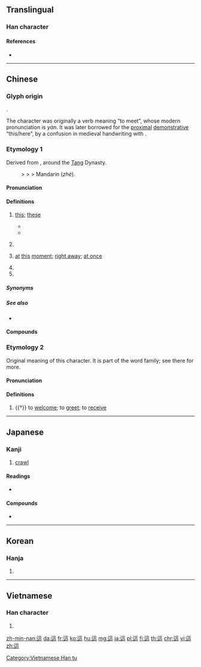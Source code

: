 {{character info/new}}
{{also|这}}
==Translingual==
{{stroke order|type=animate}}

===Han character===
{{Han char|rn=162|rad=辵|as=07|sn=11|four=30306|canj=YYMR|ids=⿺辶言}}

====References====
* {{Han ref|kx=1258.010|dkj=38889|dj=1743.150|hdz=63844.050|uh=9019|ud=36889|bh=B36F|bd=45935}}

----

==Chinese==

===Glyph origin===
{{Han etym}}
{{Han compound|辶|言|c1=s|c2=p|t1=walk|ls=psc}}.

The character was originally a verb meaning “to meet”, whose modern pronunciation is ''yàn''. It was later borrowed for the [[proximal]] [[demonstrative]] “this/here”, by a confusion in medieval handwriting with {{zh-l|遮|this}}.

===Etymology 1===
{{zh-forms|s=这|alt=遮-archaic,者-archaic,只-archaic,拓-archaic,迓-Hakka}}
Derived from {{och-l|者|one which}}, around the [[Tang]] Dynasty.

:{{och-l|者|one which}} > {{ltc-l|者|this (''possessive case'')}} > {{ltc-l|者|this (''general demonstrative'')}} > Mandarin {{lang|zh|這}} (''zhè'').

====Pronunciation====
{{zh-pron
|m=zhè,zhèi
|m_note=zhèi - colloquial contraction of {{m|zh|這[[一]]|tr=zhèyī}}, used when it is followed by classifier or numeral + classifier
|c=ze2,ze3,ze5
|h=pfs=ché/n:liá/yá
|h_note=ché - literary. ''liá'' and ''yá'' may be etymologically unrelated to the Mandarin readings
|md=ciē
|md_note=literary
|mn=chit/che
|mn_note=che - refers to singular item in close distance. ''chit'' and ''che'' may be etymologically unrelated to the Mandarin readings
|w=2tse,4tseq
|ma=y
|cat=pron,adv,part
}}

====Definitions====
{{zh-hanzi}}

# [[this]]; [[these]]
#: {{zh-x|看 這 本 書。|Read '''this''' book.}}
#: {{zh-x|這 是 一 個 老 故事。|'''This''' is an old story.}}
#* {{zh-x|這 不 是 你 的 書，這 是 我 的 書。|This is not your book, it's mine.}}
#* {{zh-x|這 個 就 很 好 ，就 買 這 個 吧。|This is really good. Buy this one.}}
# {{zh-synonym|這樣|[[like]] [[this]]; [[such]]}}
#: {{zh-x|這 可 不行！|'''This''' is not okay!}}
# [[at]] [[this]] [[moment]]; [[right away]]; [[at once]]
#: {{zh-x|我 這 就 去。|I'll go '''now'''.}}
# {{n-g|[[filler]] particle usually used when the speaker is tongue-tied.}}
# {{n-g|meaningless particle in a sentence.}}

=====Synonyms=====
{{zh-dial}}

=====See also=====
* {{zh-l|那|that, those}}

====Compounds====
{{zh-der|fold=1|如此這般|這下|這下子|這些|這些兒|這些時|這個|這個擋口|這個當兒|這個那個|這們|這兒|這兩天|這其間|這口氣|這咱|這回|這回事|這塊兒|這壁廂|這天|這家子|這山望著那山高/这山望着那山高|這年|這廂|這廝|這忽兒|這搭|這搭兒|這早晚|這早晚兒|這時候|這會兒|這會子|這樣|這樣一來|這次|這步田地|這注|這溜兒|這番|這當兒|這的|這的是|這程子|這筆帳|這等|這般|這般如此|這般說來|這般這般|這號事|這行子|這裡|這輩子|這邊|這陣兒|這頭|這麼|這麼些|這麼樣|這麼著/这么着|這麼點兒}}

===Etymology 2===
{{zh-forms|s=这|alt=訝}}
Original meaning of this character. It is part of the {{och-l|迎|to face, to meet}} word family; see there for more.

====Pronunciation====
{{zh-pron
|m=yàn
|c=jin6
|mc=y
|oc=y
|cat=v
}}

====Definitions====
{{zh-hanzi}}

# {{†}} to [[welcome]]; to [[greet]]; to [[receive]]

{{zh-cat|Beginning}}

----

==Japanese==

===Kanji===
{{ja-kanji|grade=n|rs=辵07}}

# [[crawl]]

====Readings====
* {{ja-readings|on=[[げん]] (gen), [[しゃ]] (sha)|kun=[[はう]] (hau), [[はい]] (hai), [[むかえる]] (mukaeru)}}

====Compounds====
* {{ja-r|這い回る|はいまわる}}

----

==Korean==

===Hanja===
{{ko-hanja|hangeul=[[저]], [[언]]|eumhun=|rv=jeo, eon|mr=chŏ, ŏn|y=ce, en}}

# {{defn|lang=ko|sort=辵07}}

----

==Vietnamese==

===Han character===
{{vi-readings|rs=辵07| hanviet = [[giá]], [[gió]]}}

# {{defn|lang=vi|sort=辵07}}

[[Category:Vietnamese Han tu]]

[[zh-min-nan:這]]
[[da:這]]
[[fr:這]]
[[ko:這]]
[[hu:這]]
[[mg:這]]
[[ja:這]]
[[pl:這]]
[[fi:這]]
[[th:這]]
[[chr:這]]
[[vi:這]]
[[zh:這]]
